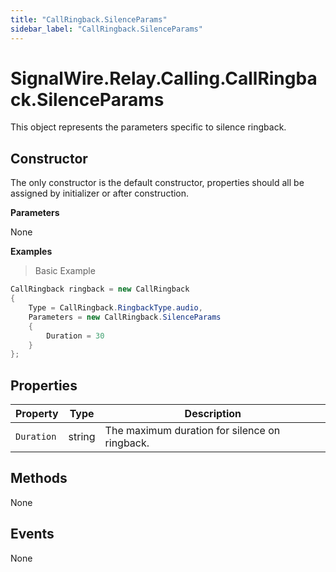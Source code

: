 ```yaml
---
title: "CallRingback.SilenceParams"
sidebar_label: "CallRingback.SilenceParams"
---
```


# SignalWire.Relay.Calling.CallRingback.SilenceParams

This object represents the parameters specific to silence ringback.

## Constructor

The only constructor is the default constructor, properties should all be assigned by initializer or after construction.

**Parameters**

None

**Examples**

> Basic Example

```csharp
CallRingback ringback = new CallRingback
{
    Type = CallRingback.RingbackType.audio,
    Parameters = new CallRingback.SilenceParams
    {
        Duration = 30
    }
};
```

## Properties

| Property | Type | Description |
| -------- | ---- | ----------- |
| `Duration` | string | The maximum duration for silence on ringback. |

## Methods

None

## Events

None